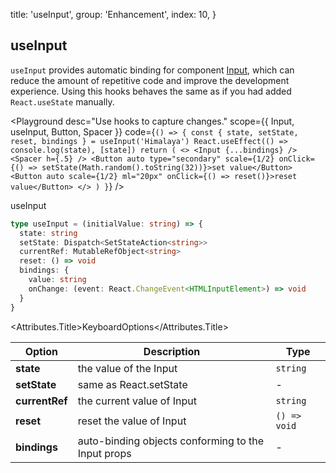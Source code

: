 
  title: 'useInput',
  group: 'Enhancement',
  index: 10,
}

## useInput

`useInput` provides automatic binding for component [Input](/components/input), which can reduce the amount of repetitive code and improve the development experience.
Using this hooks behaves the same as if you had added `React.useState` manually.

<Playground
  desc="Use hooks to capture changes."
  scope={{ Input, useInput, Button, Spacer }}
  code={`
() => {
  const { state, setState, reset, bindings } = useInput('Himalaya')
  React.useEffect(() => console.log(state), [state])
  return (
    <>
      <Input {...bindings} />
      <Spacer h={.5} />
      <Button auto type="secondary" scale={1/2} onClick={() => setState(Math.random().toString(32))}>set value</Button>
      <Button auto scale={1/2} ml="20px" onClick={() => reset()}>reset value</Button>
    </>
  )
}
`}
/>

<Attributes edit="/pages/hooks/use-input.mdx">
<Attributes.Title>useInput</Attributes.Title>

```ts
type useInput = (initialValue: string) => {
  state: string
  setState: Dispatch<SetStateAction<string>>
  currentRef: MutableRefObject<string>
  reset: () => void
  bindings: {
    value: string
    onChange: (event: React.ChangeEvent<HTMLInputElement>) => void
  }
}
```

<Attributes.Title>KeyboardOptions</Attributes.Title>

| Option         | Description                                        | Type         |
| -------------- | -------------------------------------------------- | ------------ |
| **state**      | the value of the Input                             | `string`     |
| **setState**   | same as React.setState                             | -            |
| **currentRef** | the current value of Input                         | `string`     |
| **reset**      | reset the value of Input                           | `() => void` |
| **bindings**   | auto-binding objects conforming to the Input props | -            |

</Attributes>
